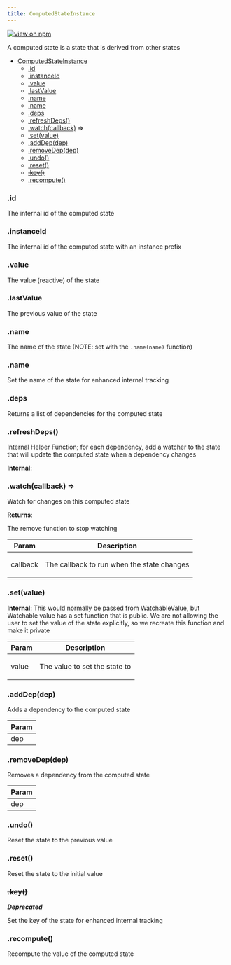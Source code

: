 ```yaml
---
title: ComputedStateInstance
---
```


[![view on npm](http://img.shields.io/npm/v/@plexusjs/core.svg)](https://www.npmjs.org/package/@plexusjs/core)

A computed state is a state that is derived from other states

- [ComputedStateInstance](#ComputedStateInstance)
  - [.id](#ComputedStateInstance+id)
  - [.instanceId](#ComputedStateInstance+instanceId)
  - [.value](#ComputedStateInstance+value)
  - [.lastValue](#ComputedStateInstance+lastValue)
  - [.name](#ComputedStateInstance+name)
  - [.name](#ComputedStateInstance+name)
  - [.deps](#ComputedStateInstance+deps)
  - [.refreshDeps()](#ComputedStateInstance+refreshDeps)
  - [.watch(callback)](#ComputedStateInstance+watch) ⇒
  - [.set(value)](#ComputedStateInstance+set)
  - [.addDep(dep)](#ComputedStateInstance+addDep)
  - [.removeDep(dep)](#ComputedStateInstance+removeDep)
  - [.undo()](#ComputedStateInstance+undo)
  - [.reset()](#ComputedStateInstance+reset)
  - ~~[.key()](#ComputedStateInstance+key)~~
  - [.recompute()](#ComputedStateInstance+recompute)

<a name='ComputedStateInstance+id'></a>

### .id

<p>The internal id of the computed state</p>

<a name='ComputedStateInstance+instanceId'></a>

### .instanceId

<p>The internal id of the computed state with an instance prefix</p>

<a name='ComputedStateInstance+value'></a>

### .value

<p>The value (reactive) of the state</p>

<a name='ComputedStateInstance+lastValue'></a>

### .lastValue

<p>The previous value of the state</p>

<a name='ComputedStateInstance+name'></a>

### .name

<p>
	The name of the state (NOTE: set with the <code>.name(name)</code> function)
</p>

<a name='ComputedStateInstance+name'></a>

### .name

<p>Set the name of the state for enhanced internal tracking</p>

<a name='ComputedStateInstance+deps'></a>

### .deps

<p>Returns a list of dependencies for the computed state</p>

<a name='ComputedStateInstance+refreshDeps'></a>

### .refreshDeps()

<p>
	Internal Helper Function; for each dependency, add a watcher to the state that
	will update the computed state when a dependency changes
</p>

**Internal**:

<a name='ComputedStateInstance+watch'></a>

### .watch(callback) ⇒

<p>Watch for changes on this computed state</p>

**Returns**: <p>The remove function to stop watching</p>

| Param    | Description                                       |
| -------- | ------------------------------------------------- |
| callback | <p>The callback to run when the state changes</p> |

<a name='ComputedStateInstance+set'></a>

### .set(value)

**Internal**: This would normally be passed from WatchableValue, but Watchable value has a set function that is public. We are not allowing the user to set the value of the state explicitly, so we recreate this function and make it private

| Param | Description                          |
| ----- | ------------------------------------ |
| value | <p>The value to set the state to</p> |

<a name='ComputedStateInstance+addDep'></a>

### .addDep(dep)

<p>Adds a dependency to the computed state</p>

| Param |
| ----- |
| dep   |

<a name='ComputedStateInstance+removeDep'></a>

### .removeDep(dep)

<p>Removes a dependency from the computed state</p>

| Param |
| ----- |
| dep   |

<a name='ComputedStateInstance+undo'></a>

### .undo()

<p>Reset the state to the previous value</p>

<a name='ComputedStateInstance+reset'></a>

### .reset()

<p>Reset the state to the initial value</p>

<a name='ComputedStateInstance+key'></a>

### ~~.key()~~

**_Deprecated_**

<p>Set the key of the state for enhanced internal tracking</p>

<a name='ComputedStateInstance+recompute'></a>

### .recompute()

<p>Recompute the value of the computed state</p>
